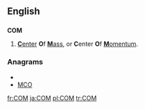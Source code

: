 ==English==
==={{initialism}}===
'''COM'''

# {{physics}} [[center|'''C'''enter]] '''O'''f [[mass|'''M'''ass]], or '''C'''enter '''O'''f [[momentum|'''M'''omentum]].

===Anagrams===
* {{alphagram|[[CMO#English|CMO]]}} 
* [[MCO#English|MCO]]


[[fr:COM]]
[[ja:COM]]
[[pl:COM]]
[[tr:COM]]